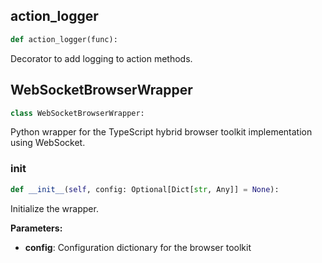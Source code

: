 <a id="camel.toolkits.hybrid_browser_toolkit.ws_wrapper"></a>

<a id="camel.toolkits.hybrid_browser_toolkit.ws_wrapper.action_logger"></a>

## action_logger

```python
def action_logger(func):
```

Decorator to add logging to action methods.

<a id="camel.toolkits.hybrid_browser_toolkit.ws_wrapper.WebSocketBrowserWrapper"></a>

## WebSocketBrowserWrapper

```python
class WebSocketBrowserWrapper:
```

Python wrapper for the TypeScript hybrid browser
toolkit implementation using WebSocket.

<a id="camel.toolkits.hybrid_browser_toolkit.ws_wrapper.WebSocketBrowserWrapper.__init__"></a>

### __init__

```python
def __init__(self, config: Optional[Dict[str, Any]] = None):
```

Initialize the wrapper.

**Parameters:**

- **config**: Configuration dictionary for the browser toolkit

